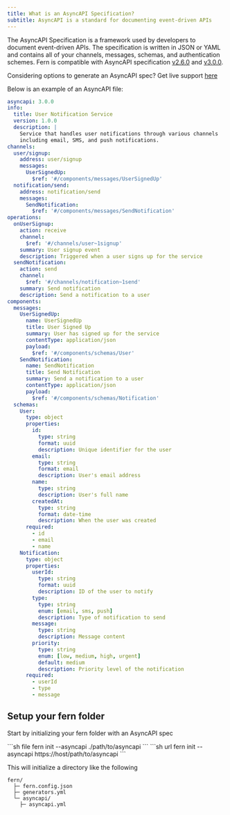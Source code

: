 ```yaml
---
title: What is an AsyncAPI Specification?
subtitle: AsyncAPI is a standard for documenting event-driven APIs
---
```


The AsyncAPI Specification is a framework used by developers to document event-driven APIs. The specification 
is written in JSON or YAML and contains all of your channels, messages, schemas, and authentication schemes. 
Fern is compatible with AsyncAPI specification [v2.6.0](https://www.asyncapi.com/docs/reference/specification/v2.6.0) and [v3.0.0](https://www.asyncapi.com/docs/reference/specification/v3.0.0).

<Info> Considering options to generate an AsyncAPI spec? Get live support [here](https://fern-community.slack.com/join/shared_invite/zt-2dpftfmif-MuAegl8AfP_PK8s2tx350Q%EF%BB%BF#/shared-invite/email) </Info>

Below is an example of an AsyncAPI file: 

```yaml asyncapi.yml 
asyncapi: 3.0.0
info:
  title: User Notification Service
  version: 1.0.0
  description: |
    Service that handles user notifications through various channels
    including email, SMS, and push notifications.
channels:
  user/signup:
    address: user/signup
    messages:
      UserSignedUp:
        $ref: '#/components/messages/UserSignedUp'
  notification/send:
    address: notification/send
    messages:
      SendNotification:
        $ref: '#/components/messages/SendNotification'
operations:
  onUserSignup:
    action: receive
    channel:
      $ref: '#/channels/user~1signup'
    summary: User signup event
    description: Triggered when a user signs up for the service
  sendNotification:
    action: send
    channel:
      $ref: '#/channels/notification~1send'
    summary: Send notification
    description: Send a notification to a user
components:
  messages:
    UserSignedUp:
      name: UserSignedUp
      title: User Signed Up
      summary: User has signed up for the service
      contentType: application/json
      payload:
        $ref: '#/components/schemas/User'
    SendNotification:
      name: SendNotification
      title: Send Notification
      summary: Send a notification to a user
      contentType: application/json
      payload:
        $ref: '#/components/schemas/Notification'
  schemas:
    User:
      type: object
      properties:
        id:
          type: string
          format: uuid
          description: Unique identifier for the user
        email:
          type: string
          format: email
          description: User's email address
        name:
          type: string
          description: User's full name
        createdAt:
          type: string
          format: date-time
          description: When the user was created
      required:
        - id
        - email
        - name
    Notification:
      type: object
      properties:
        userId:
          type: string
          format: uuid
          description: ID of the user to notify
        type:
          type: string
          enum: [email, sms, push]
          description: Type of notification to send
        message:
          type: string
          description: Message content
        priority:
          type: string
          enum: [low, medium, high, urgent]
          default: medium
          description: Priority level of the notification
      required:
        - userId
        - type
        - message
```

## Setup your fern folder

Start by initializing your fern folder with an AsyncAPI spec

<CodeGroup>
```sh file
fern init --asyncapi ./path/to/asyncapi
```
```sh url
fern init --asyncapi https://host/path/to/asyncapi
```
</CodeGroup>

This will initialize a directory like the following 
```
fern/
  ├─ fern.config.json
  ├─ generators.yml
  └─ asyncapi/
    ├─ asyncapi.yml
```    